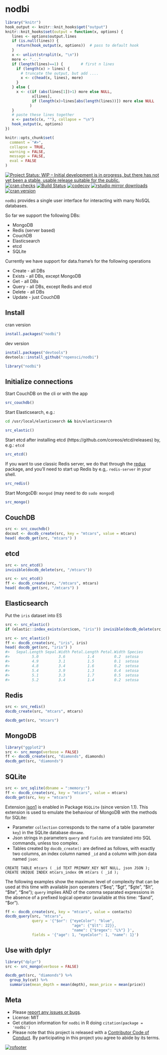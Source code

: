 nodbi
=====

```r
library("knitr")
hook_output <- knitr::knit_hooks$get("output")
knitr::knit_hooks$set(output = function(x, options) {
   lines <- options$output.lines
   if (is.null(lines)) {
     return(hook_output(x, options))  # pass to default hook
   }
   x <- unlist(strsplit(x, "\n"))
   more <- "..."
   if (length(lines)==1) {        # first n lines
     if (length(x) > lines) {
       # truncate the output, but add ....
       x <- c(head(x, lines), more)
     }
   } else {
     x <- c(if (abs(lines[1])>1) more else NULL,
            x[lines],
            if (length(x)>lines[abs(length(lines))]) more else NULL
           )
   }
   # paste these lines together
   x <- paste(c(x, ""), collapse = "\n")
   hook_output(x, options)
})

knitr::opts_chunk$set(
  comment = "#>",
  collapse = TRUE,
  warning = FALSE,
  message = FALSE,
  eval = FALSE
)
```

[![Project Status: WIP – Initial development is in progress, but there has not yet been a stable, usable release suitable for the public.](http://www.repostatus.org/badges/latest/wip.svg)](http://www.repostatus.org/#wip)
[![cran checks](https://cranchecks.info/badges/worst/nodbi)](https://cranchecks.info/pkgs/nodbi)
[![Build Status](https://travis-ci.org/ropensci/nodbi.svg)](https://travis-ci.org/ropensci/nodbi)
[![codecov](https://codecov.io/gh/ropensci/nodbi/branch/master/graph/badge.svg)](https://codecov.io/gh/ropensci/nodbi)
[![rstudio mirror downloads](http://cranlogs.r-pkg.org/badges/nodbi)](https://github.com/metacran/cranlogs.app)
[![cran version](https://www.r-pkg.org/badges/version/nodbi)](https://cran.r-project.org/package=nodbi)


`nodbi` provides a single user interface for interacting with many NoSQL databases.

So far we support the following DBs:

* MongoDB
* Redis (server based)
* CouchDB
* Elasticsearch
* etcd
* SQLite

Currently we have support for data.frame's for the following operations

* Create - all DBs
* Exists - all DBs, except MongoDB
* Get - all DBs
* Query - all DBs, except Redis and etcd
* Delete - all DBs
* Update - just CouchDB

## Install

cran version

```r
install.packages("nodbi")
```

dev version

```r
install.packages("devtools")
devtools::install_github("ropensci/nodbi")
```

```r
library("nodbi")
```

## Initialize connections

Start CouchDB on the cli or with the app

```r
src_couchdb()
```

Start Elasticsearch, e.g.:

```sh
cd /usr/local/elasticsearch && bin/elasticsearch
```

```r
src_elastic()
```

Start etcd after installing etcd (https://github.com/coreos/etcd/releases) by, e.g.: `etcd`

```r
src_etcd()
```

If you want to use classic Redis server, we do that through the [redux][]
package, and you'll need to start up Redis by e.g,. `redis-server` in your shell.

```r
src_redis()
```

Start MongoDB: `mongod` (may need to do `sudo mongod`)

```r
src_mongo()
```

## CouchDB

```r
src <- src_couchdb()
docout <- docdb_create(src, key = "mtcars", value = mtcars)
head( docdb_get(src, "mtcars") )
```

## etcd

```r
src <- src_etcd()
invisible(docdb_delete(src, "/mtcars"))
```

```r
src <- src_etcd()
ff <- docdb_create(src, "/mtcars", mtcars)
head( docdb_get(src, "/mtcars") )
```

## Elasticsearch

Put the `iris` dataset into ES

```r
src <- src_elastic()
if (elastic::index_exists(src$con, "iris")) invisible(docdb_delete(src, "iris"))
```

```r
src <- src_elastic()
ff <- docdb_create(src, "iris", iris)
head( docdb_get(src, "iris") )
#>   Sepal.Length Sepal.Width Petal.Length Petal.Width Species
#>          5.0         3.6          1.4         0.2  setosa
#>          4.9         3.1          1.5         0.1  setosa
#>          4.8         3.4          1.6         0.2  setosa
#>          5.4         3.9          1.3         0.4  setosa
#>          5.1         3.3          1.7         0.5  setosa
#>          5.2         3.4          1.4         0.2  setosa
```

## Redis

```r
src <- src_redis()
docdb_create(src, "mtcars", mtcars)
```

```r
docdb_get(src, "mtcars")
```

## MongoDB

```r
library("ggplot2")
src <- src_mongo(verbose = FALSE)
ff <- docdb_create(src, "diamonds", diamonds)
docdb_get(src, "diamonds")
```

## SQLite

```r
src <- src_sqlite(dbname = ":memory:")
ff <- docdb_create(src, key = "mtcars", value = mtcars)
docdb_get(src, key = "mtcars")
```

Extension [json1](https://www.sqlite.org/json1.html) is enabled in Package `RSQLite` (since version 1.1). This extension is used to emulate the behaviour of MongoDB with the methods for SQLite: 

- Parameter `collection` corresponds to the name of a table (parameter `key`) in the SQLite database `dbname`. 
- Json strings in parameters `query` and `fields` are translated into SQL commands, unless too complex. 
- Tables created by `docdb_create()` are defined as follows, with exactly two columns, an index column named `_id` and a column with json data named `json`: 
``` 
CREATE TABLE mtcars ( _id TEXT PRIMARY_KEY NOT NULL, json JSON );
CREATE UNIQUE INDEX mtcars_index ON mtcars ( _id );
```

The following examples show the maximum level of complexity that can be used at this time with available json operaters ("\$eq", "\$gt", "\$gte", "\$lt", "\$lte", "\$ne"); `query` implies AND of the comma separated expressions in the absence of a prefixed logical operator (available at this time: "\$and", "\$or"). 

```r
ff <- docdb_create(src, key = "mtcars", value = contacts)
docdb_query(src, "mtcars", 
            query = '{"$or": {"eyeColor": "blue", 
                              "age": {"$lt": 22}},  
                              "name": {"$regex": "L%"} }',
            fields = '{"age": 1, "eyeColor": 1, "name": 1}')
```


## Use with dplyr

```r
library("dplyr")
src <- src_mongo(verbose = FALSE)
```

```r
docdb_get(src, "diamonds") %>%
  group_by(cut) %>%
  summarise(mean_depth = mean(depth), mean_price = mean(price))
```

## Meta

* Please [report any issues or bugs](https://github.com/ropensci/nodbi/issues).
* License: MIT
* Get citation information for `nodbi` in R doing `citation(package = 'nodbi')`
* Please note that this project is released with a [Contributor Code of Conduct][coc].
By participating in this project you agree to abide by its terms.

[![rofooter](https://ropensci.org/public_images/github_footer.png)](https://ropensci.org)

[redux]: https://cran.r-project.org/package=redux
[coc]: https://github.com/ropensci/nodbi/blob/master/CODE_OF_CONDUCT.md
